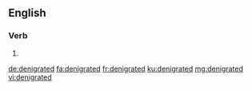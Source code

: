 ==English==

===Verb===
{{head|en|verb form}}

# {{en-past of|denigrate}}

[[de:denigrated]]
[[fa:denigrated]]
[[fr:denigrated]]
[[ku:denigrated]]
[[mg:denigrated]]
[[vi:denigrated]]